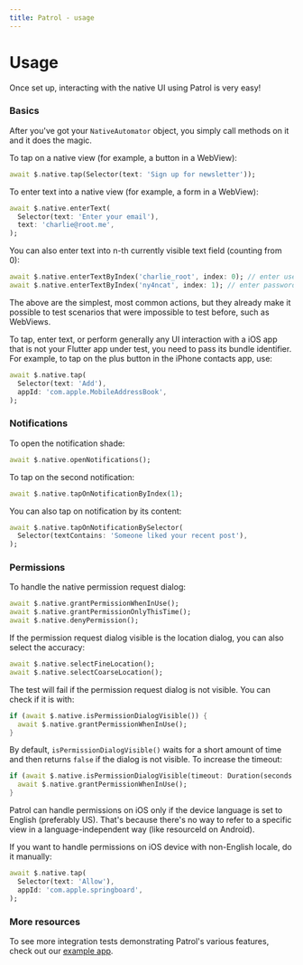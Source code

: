 ```yaml
---
title: Patrol - usage
---
```


# Usage

Once set up, interacting with the native UI using Patrol is very easy!

### Basics

After you've got your `NativeAutomator` object, you simply call methods on it
and it does the magic.

To tap on a native view (for example, a button in a WebView):

```dart
await $.native.tap(Selector(text: 'Sign up for newsletter'));
```

To enter text into a native view (for example, a form in a WebView):

```dart
await $.native.enterText(
  Selector(text: 'Enter your email'),
  text: 'charlie@root.me',
);
```

You can also enter text into n-th currently visible text field (counting from
0):

```dart
await $.native.enterTextByIndex('charlie_root', index: 0); // enter username
await $.native.enterTextByIndex('ny4ncat', index: 1); // enter password
```

The above are the simplest, most common actions, but they already make it
possible to test scenarios that were impossible to test before, such as
WebViews.

<Warning>
  To tap, enter text, or perform generally any UI interaction with a iOS app
  that is not your Flutter app under test, you need to pass its bundle
  identifier. For example, to tap on the plus button in the iPhone contacts app,
  use:

```dart
await $.native.tap(
  Selector(text: 'Add'),
  appId: 'com.apple.MobileAddressBook',
);
```

</Warning>

### Notifications

To open the notification shade:

```dart
await $.native.openNotifications();
```

To tap on the second notification:

```dart
await $.native.tapOnNotificationByIndex(1);
```

You can also tap on notification by its content:

```dart
await $.native.tapOnNotificationBySelector(
  Selector(textContains: 'Someone liked your recent post'),
);
```

<YouTube id="G0i6HEk0HQg" />

### Permissions

To handle the native permission request dialog:

```dart
await $.native.grantPermissionWhenInUse();
await $.native.grantPermissionOnlyThisTime();
await $.native.denyPermission();
```

<YouTube id="yC3sqpY5P_A" />

If the permission request dialog visible is the location dialog, you can also
select the accuracy:

```dart
await $.native.selectFineLocation();
await $.native.selectCoarseLocation();
```

<YouTube id="Wl2DyOy5e2U" />

The test will fail if the permission request dialog is not visible. You can
check if it is with:

```dart
if (await $.native.isPermissionDialogVisible()) {
  await $.native.grantPermissionWhenInUse();
}
```

By default, `isPermissionDialogVisible()` waits for a short amount of time and
then returns `false` if the dialog is not visible. To increase the timeout:

```dart
if (await $.native.isPermissionDialogVisible(timeout: Duration(seconds: 5))) {
  await $.native.grantPermissionWhenInUse();
}
```

<Warning>
  Patrol can handle permissions on iOS only if the device language is set to
  English (preferably US). That's because there's no way to refer to a specific
  view in a language-independent way (like resourceId on Android).

If you want to handle permissions on iOS device with non-English locale, do it
manually:

```dart
await $.native.tap(
  Selector(text: 'Allow'),
  appId: 'com.apple.springboard',
);
```

</Warning>

### More resources

To see more integration tests demonstrating Patrol's various features, check out
our [example app][example_app].

[nativeautomator]: https://pub.dev/documentation/patrol/latest/patrol/NativeAutomator-class.html
[example_app]: https://github.com/leancodepl/patrol/tree/master/packages/patrol/example
[permissions_many_test]: https://user-images.githubusercontent.com/40357511/219790614-dddcfc2b-c68c-44a6-be4b-c161151c9fe6.mp4
[permissions_location_test]: https://user-images.githubusercontent.com/40357511/219790600-0ec5f42c-424e-4dc7-a36f-eea5f9a3e49f.mp4
[notifications_test]: https://user-images.githubusercontent.com/40357511/219792140-09fa967a-8c81-4096-a533-df107741e5f0.mp4
